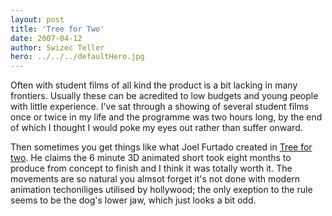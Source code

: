 ```yaml
---
layout: post
title: 'Tree for Two'
date: 2007-04-12
author: Swizec Teller
hero: ../../../defaultHero.jpg
---
```

Often with student films of all kind the product is a bit lacking in many frontiers. Usually these can be acredited to low budgets and young people with little experience. I've sat through a showing of several student films once or twice in my life and the programme was two hours long, by the end of which I thought I would poke my eyes out rather than suffer onward.

Then sometimes you get things like what Joel Furtado created in [Tree for two](http://joelfurtado.com/). He claims the 6 minute 3D animated short took eight months to produce from concept to finish and I think it was totally worth it. The movements are so natural you almsot forget it's not done with modern animation techoniliges utilised by hollywood; the only exeption to the rule seems to be the dog's lower jaw, which just looks a bit odd.